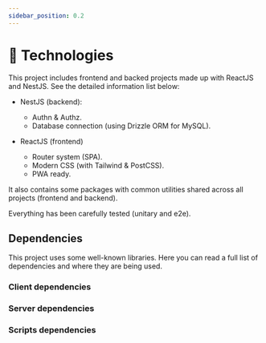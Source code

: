 ```yaml
---
sidebar_position: 0.2
---
```






# 🧰 Technologies

This project includes frontend and backed projects made up with ReactJS and NestJS. See the detailed information list below:

- NestJS (backend):
  - Authn & Authz.
  - Database connection (using Drizzle ORM for MySQL).

- ReactJS (frontend)
  - Router system (SPA).
  - Modern CSS (with Tailwind & PostCSS).
  - PWA ready.

It also contains some packages with common utilities shared across all projects (frontend and backend).

Everything has been carefully tested (unitary and e2e).

## Dependencies

This project uses some well-known libraries. Here you can read a full list of dependencies and where they are being used.

### Client dependencies

<DependencyTable dependencies={CLIENT_DEPENDENCIES}/>

### Server dependencies

<DependencyTable dependencies={SERVER_DEPENDENCIES}/>

### Scripts dependencies

<DependencyTable dependencies={SCRIPTS_DEPENDENCIES}/>

